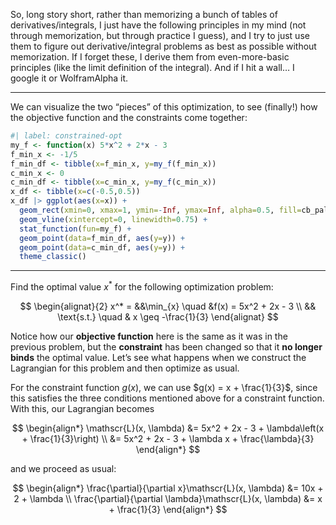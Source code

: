 So, long story short, rather than memorizing a bunch of tables of derivatives/integrals, I just have the following principles in my mind (not through memorization, but through practice I guess), and I try to just use them to figure out derivative/integral problems as best as possible without memorization. If I forget these, I derive them from even-more-basic principles (like the limit definition of the integral). And if I hit a wall... I google it or WolframAlpha it.

---


We can visualize the two "pieces" of this optimization, to see (finally!) how the objective function and the constraints come together:

```r
#| label: constrained-opt
my_f <- function(x) 5*x^2 + 2*x - 3
f_min_x <- -1/5
f_min_df <- tibble(x=f_min_x, y=my_f(f_min_x))
c_min_x <- 0
c_min_df <- tibble(x=c_min_x, y=my_f(c_min_x))
x_df <- tibble(x=c(-0.5,0.5))
x_df |> ggplot(aes(x=x)) +
  geom_rect(xmin=0, xmax=1, ymin=-Inf, ymax=Inf, alpha=0.5, fill=cb_palette[1]) +
  geom_vline(xintercept=0, linewidth=0.75) +
  stat_function(fun=my_f) +
  geom_point(data=f_min_df, aes(y=y)) +
  geom_point(data=c_min_df, aes(y=y)) +
  theme_classic()
```

---


::: {.callout-note title="Example 7: Lagrange Multipliers with Non-Binding Constraints"}

Find the optimal value $x^*$ for the following optimization problem:

$$
\begin{alignat}{2}
x^* = &&\min_{x} \quad &f(x) = 5x^2 + 2x - 3 \\
&& \text{s.t.} \quad & x \geq -\frac{1}{3}
\end{alignat}
$$

:::

Notice how our **objective function** here is the same as it was in the previous problem, but the **constraint** has been changed so that it **no longer binds** the optimal value. Let's see what happens when we construct the Lagrangian for this problem and then optimize as usual.

For the constraint function $g(x)$, we can use $g(x) = x + \frac{1}{3}$, since this satisfies the three conditions mentioned above for a constraint function. With this, our Lagrangian becomes

$$
\begin{align*}
\mathscr{L}(x, \lambda) &= 5x^2 + 2x - 3 + \lambda\left(x + \frac{1}{3}\right) \\
&= 5x^2 + 2x - 3 + \lambda x + \frac{\lambda}{3}
\end{align*}
$$

and we proceed as usual:

$$
\begin{align*}
\frac{\partial}{\partial x}\mathscr{L}(x, \lambda) &= 10x + 2 + \lambda \\
\frac{\partial}{\partial \lambda}\mathscr{L}(x, \lambda) &= x + \frac{1}{3}
\end{align*}
$$
